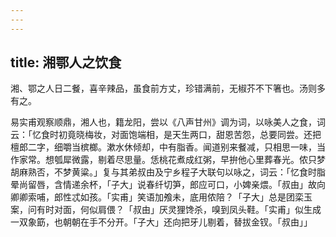 ```yaml
---
---
---
```

title: 湘鄂人之饮食
---



湘、鄂之人日二餐，喜辛辣品，虽食前方丈，珍错满前，无椒芥不下箸也。汤则多有之。

易实甫观察顺鼎，湘人也，籍龙阳，尝以《八声甘州》调为词，以咏美人之食，词云：「忆食时初竟晓梅妆，对面饱端相，是天生两口，甜恩苦怨，总要同尝。还把檀郎二字，细嚼当槟榔。漱水休倾却，中有脂香。闻道别来餐减，只相思一味，当作家常。想瓠犀微露，剔着尽思量。恁桃花煮成红粥，早拚他心里葬春光。侬只梦胡麻熟否，不梦黄粱。」复与其弟叔由及宁乡程子大联句以咏之，词云：「忆食时脂晕尚留唇，含情递余杯，「子大」说春纤切笋，郎应可口，小婢亲煨。「叔由」故向卿卿索哺，郎性忒如孩。「实甫」笑语加飧未，底用侬陪？「子大」总是团栾玉案，问有时对面，何似肩偎？「叔由」厌灵狸馋杀，嗅到凤头鞋。「实甫」似生成一双象筯，也朝朝在手不分开。「子大」还向把牙儿剔着，替拔金钗。「叔由」」